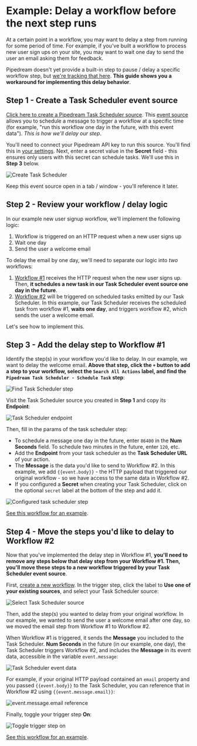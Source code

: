# Example: Delay a workflow before the next step runs

At a certain point in a workflow, you may want to delay a step from running for some period of time. For example, if you've built a workflow to process new user sign ups on your site, you may want to wait one day to send the user an email asking them for feedback.

Pipedream doesn't yet provide a built-in step to pause / delay a specific workflow step, but [we're tracking that here](https://github.com/PipedreamHQ/pipedream/issues/187). **This guide shows you a workaround for implementing this delay behavior**.

## Step 1 - Create a Task Scheduler event source

[Click here to create a Pipedream Task Scheduler source](https://pipedream.com/sources/new?key=pipedream-new-scheduled-tasks). This [event source](/sources/) allows you to schedule a message to trigger a workflow at a specific time (for example, "run this workflow one day in the future, with this event data"). _This is how we'll delay our step_.

You'll need to connect your Pipedream API key to run this source. You'll find this in [your settings](https://pipedream.com/settings/account). Next, enter a secret value in the **Secret** field - this ensures only users with this secret can schedule tasks. We'll use this in **Step 3** below.

![Create Task Scheduler](/images/examples/create-task-scheduler.gif)

Keep this event source open in a tab / window - you'll reference it later.

## Step 2 - Review your workflow / delay logic

In our example new user signup workflow, we'll implement the following logic:

1. Workflow is triggered on an HTTP request when a new user signs up
2. Wait one day
3. Send the user a welcome email

To delay the email by one day, we'll need to separate our logic into _two_ workflows:

1. [Workflow #1](https://pipedream.com/@dylburger/delay-example-workflow-1-receive-http-request-with-user-email-schedule-task-one-day-in-future-p_vQCgj35/edit) receives the HTTP request when the new user signs up. Then, **it schedules a new task in our Task Scheduler event source one day in the future**.
2. [Workflow #2](https://pipedream.com/@dylburger/delay-example-workflow-2-send-email-after-delay-p_RRCzdLR/edit) will be triggered on scheduled tasks emitted by our Task Scheduler. In this example, our Task Scheduler receives the scheduled task from workflow #1, **waits one day**, and triggers workflow #2, which sends the user a welcome email.

Let's see how to implement this.

## Step 3 - Add the delay step to Workflow #1

Identify the step(s) in your workflow you'd like to delay. In our example, we want to delay the welcome email. **Above that step, click the `+` button to add a step to your workflow, select the `Search All Actions` label, and find the `Pipedream Task Scheduler - Schedule Task` step**:

![Find Task Scheduler step](/images/examples/find-task-scheduler-step.gif)

Visit the Task Scheduler source you created in **Step 1** and copy its **Endpoint**:

![Task Scheduler endpoint](/images/examples/endpoint.png)

Then, fill in the params of the task scheduler step:

- To schedule a message one day in the future, enter `86400` in the **Num Seconds** field. To schedule two minutes in the future, enter `120`, etc.
- Add the **Endpoint** from your task scheduler as the **Task Scheduler URL** of your action.
- The **Message** is the data you'd like to send to Workflow #2. In this example, we add `{{event.body}}` - the HTTP payload that triggered our original workflow - so we have access to the same data in Workflow #2.
- If you configured a **Secret** when creating your Task Scheduler, click on the optional `secret` label at the bottom of the step and add it.

![Configured task scheduler step](/images/examples/configured-task-scheduler-step.png)

[See this workflow for an example](https://pipedream.com/@dylburger/delay-example-workflow-1-receive-http-request-with-user-email-schedule-task-one-day-in-future-p_vQCgj35/edit).

## Step 4 - Move the steps you'd like to delay to Workflow #2

Now that you've implemented the delay step in Workflow #1, **you'll need to remove any steps below that delay step from your Workflow #1. Then, you'll move these steps to a new workflow triggered by your Task Scheduler event source**.

First, [create a new workflow](https://pipedream.com/new). In the trigger step, click the label to **Use one of your existing sources**, and select your Task Scheduler source:

![Select Task Scheduler source](/images/examples/select-task-scheduler-as-trigger.gif)

Then, add the step(s) you wanted to delay from your original workflow. In our example, we wanted to send the user a welcome email after one day, so we moved the email step from Workflow #1 to Workflow #2.

When Workflow #1 is triggered, it sends the **Message** you included to the Task Scheduler. **Num Seconds** in the future (in our example, one day), the Task Scheduler triggers Workflow #2, and includes the **Message** in its event data, accessible in the variable `event.message`:

![Task Scheduler event data](/images/examples/task-scheduler-event.png)

For example, if your original HTTP payload contained an `email` property and you passed `{{event.body}}` to the Task Scheduler, you can reference that in Workflow #2 using `{{event.message.email}}`:

![event.message.email reference](/images/examples/task-scheduler-event.png)

Finally, toggle your trigger step **On**:

![Toggle trigger step on](/images/examples/toggle-trigger-step-on.gif)

[See this workflow for an example](https://pipedream.com/@dylburger/delay-example-workflow-2-send-email-after-delay-p_RRCzdLR/edit).
